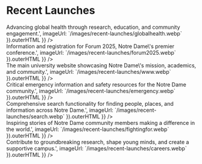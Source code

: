 
<Meta title="Recent Launches" />

# Recent Launches

<div className="grid grid-md-2 grid-lg-3">
  <div dangerouslySetInnerHTML={{ __html: Card({
    title: 'Eck Institute for Global Health',
    link: 'https://globalhealth.nd.edu',
    summary: 'October 2, 2025<br>Advancing global health through research, education, and community engagement.',
    imageUrl: `/images/recent-launches/globalhealth.webp`
  }).outerHTML }} />

  <div dangerouslySetInnerHTML={{ __html: Card({
    title: 'Forum 2025',
    link: 'https://forum2025.nd.edu',
    summary: 'August 26, 2025<br>Information and registration for Forum 2025, Notre Dame\'s premier conference.',
    imageUrl: `/images/recent-launches/forum2025.webp`
  }).outerHTML }} />

  <div dangerouslySetInnerHTML={{ __html: Card({
    title: 'University of Notre Dame',
    link: 'https://www.nd.edu',
    summary: 'August 15, 2025<br>The main university website showcasing Notre Dame\'s mission, academics, and community.',
    imageUrl: `/images/recent-launches/www.webp`
  }).outerHTML }} />

  <div dangerouslySetInnerHTML={{ __html: Card({
    title: 'Emergency Information',
    link: 'https://emergency.nd.edu',
    summary: 'August 14, 2025<br>Critical emergency information and safety resources for the Notre Dame community.',
    imageUrl: `/images/recent-launches/emergency.webp`
  }).outerHTML }} />

  <div dangerouslySetInnerHTML={{ __html: Card({
    title: 'Notre Dame Search',
    link: 'https://search.nd.edu',
    summary: 'August 13, 2025<br>Comprehensive search functionality for finding people, places, and information across Notre Dame.',
    imageUrl: `/images/recent-launches/search.webp`
  }).outerHTML }} />

  <div dangerouslySetInnerHTML={{ __html: Card({
    title: 'What Would You Fight For?',
    link: 'https://fightingfor.nd.edu',
    summary: 'August 7, 2025<br>Inspiring stories of Notre Dame community members making a difference in the world.',
    imageUrl: `/images/recent-launches/fightingfor.webp`
  }).outerHTML }} />

  <div dangerouslySetInnerHTML={{ __html: Card({
    title: 'Notre Dame Careers',
    link: 'https://careers.nd.edu',
    summary: 'August 7, 2025<br>Contribute to groundbreaking research, shape young minds, and create a supportive campus.',
    imageUrl: `/images/recent-launches/careers.webp`
  }).outerHTML }} />
</div>